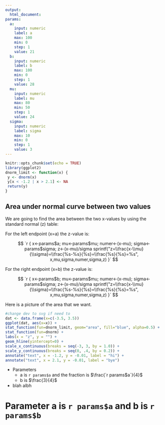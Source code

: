 ```yaml
---
output:
  html_document:
params:
  a:
    input: numeric
    label: a
    max: 100
    min: 0
    step: 1
    value: 21
  b:
    input: numeric
    label: b
    max: 100
    min: 0
    step: 1
    value: 28
  mu:
    input: numeric
    label: mu
    max: 80
    min: 50
    step: 1
    value: 24
  sigma:
    input: numeric
    label: sigma
    max: 10
    min: 0
    step: 1
    value: 3
---
```


```r
knitr::opts_chunk$set(echo = TRUE)
library(ggplot2)
dnorm_limit <- function(x) {
 y <- dnorm(x)
 y[x < -1.2 | x > 2.1] <- NA
 return(y)
}
```

## Area under normal curve between two values

We are going to find the area between the two x-values by using the standard normal (z) table:

For the left endpoint (x=a) the z-value is:

$$
`r {
    x<-params$a; 
    mu<-params$mu; 
    numer<-(x-mu); 
    sigma<-params$sigma; 
    z<-(x-mu)/sigma
    sprintf("z=\\frac{x-\\mu}{\\sigma}=\\frac{%s-%s}{%s}=\\frac{%s}{%s}=%s",
                                                x,mu,sigma,numer,sigma,z)
   }`
$$

For the right endpoint (x=b) the z-value is:

$$
`r {
    x<-params$b; 
    mu<-params$mu; 
    numer<-(x-mu); 
    sigma<-params$sigma; 
    z<-(x-mu)/sigma
    sprintf("z=\\frac{x-\\mu}{\\sigma}=\\frac{%s-%s}{%s}=\\frac{%s}{%s}=%s",
                                                x,mu,sigma,numer,sigma,z)
   }`
$$

Here is a picture of the area that we want.

```r
#change dev to svg if need to
dat <- data.frame(x=c(-3.5, 3.5))
ggplot(dat, aes(x=x)) +
stat_function(fun=dnorm_limit, geom="area", fill="blue", alpha=0.5) +
stat_function(fun=dnorm) +
labs(x = "z", y = "") +
geom_hline(yintercept=0) +
scale_x_continuous(breaks = seq(-3, 3, by = 1.0)) +
scale_y_continuous(breaks = seq(0, .4, by = 0.2)) +
annotate("text", x = -1.2, y = -0.01, label = "hi") +
annotate("text", x = 2.1, y = -0.01, label = "bye")
```


* Parameters
    * a is `r params$a` and the fraction is $\frac{`r params$a`}{4}$
    * b is $\frac{3}{4}$
* blah albh

# Parameter a is `r params$a` and b is `r params$b` 
